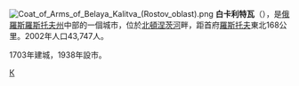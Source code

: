 {{coord|48|10|N|40|47|E|display=title}}
{{Expand language|ru}}[[File:Coat_of_Arms_of_Belaya_Kalitva_(Rostov_oblast).png|right]]
'''白卡利特瓦'''（{{lang-ru|Бе́лая Кали́тва}}），是[[俄羅斯|俄羅斯]][[羅斯托夫州|羅斯托夫州]]中部的一個城市，位於[[北頓涅茨河|北頓涅茨河]]畔，距首府[[羅斯托夫|羅斯托夫]]東北168公里。2002年人口43,747人。

1703年建城，1938年設市。

{{羅斯托夫州城市}}

[[Category:羅斯托夫州城市|К]]